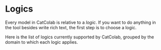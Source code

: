 # Logics

Every model in CatColab is relative to a *logic*. If you want to do anything in
the tool besides write rich text, the first step is to choose a logic.

Here is the list of logics currently supported by CatColab, grouped by the
domain to which each logic applies.
